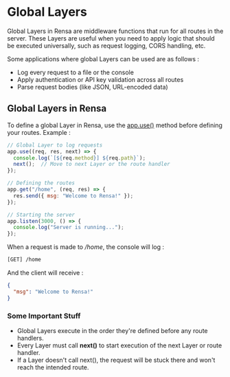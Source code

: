 # Global Layers

Global Layers in Rensa are middleware functions that run for all routes in the server. These Layers are useful when you need to apply logic that should be executed universally, such as request logging, CORS handling, etc.

Some applications where global Layers can be used are as follows :
- Log every request to a file or the console
- Apply authentication or API key validation across all routes
- Parse request bodies (like JSON, URL-encoded data)

## Global Layers in Rensa

To define a global Layer in Rensa, use the [app.use()](/docs/layers-api) method before defining your routes.
Example :
```js
// Global Layer to log requests
app.use((req, res, next) => {
  console.log(`[${req.method}] ${req.path}`);
  next();  // Move to next Layer or the route handler
});

// Defining the routes
app.get("/home", (req, res) => {
  res.send({ msg: "Welcome to Rensa!" });
});

// Starting the server
app.listen(3000, () => {
  console.log("Server is running...");
});
```

When a request is made to _/home_, the console will log :
```sh
[GET] /home
```
And the client will receive :
```json
{
  "msg": "Welcome to Rensa!"
}
```

### Some Important Stuff

- Global Layers execute in the order they're defined before any route handlers.
- Every Layer must call **next()** to start execution of the next Layer or route handler.
- If a Layer doesn't call next(), the request will be stuck there and won't reach the intended route.
